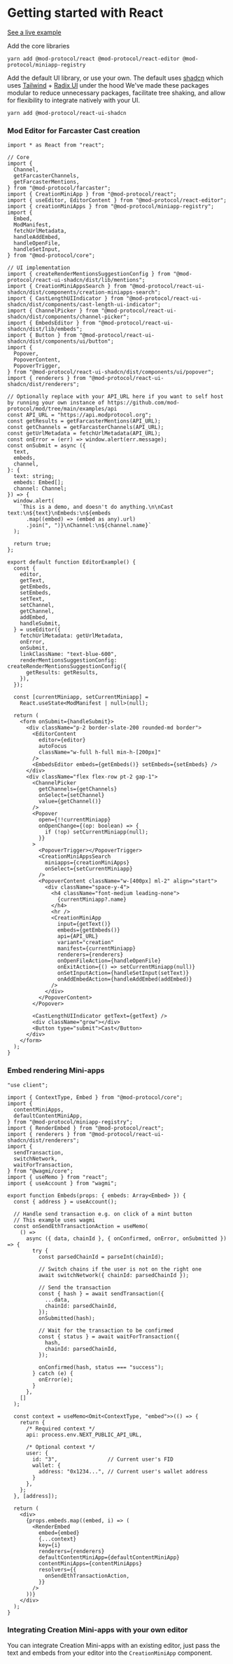# Getting started with React

[See a live example](https://example-nextjs.modprotocol.org)

Add the core libraries

`yarn add @mod-protocol/react @mod-protocol/react-editor @mod-protocol/miniapp-registry`

Add the default UI library, or use your own. The default uses [shadcn](https://ui.shadcn.com/) which uses [Tailwind](https://tailwindcss.com/) + [Radix UI](https://www.radix-ui.com/) under the hood
We've made these packages modular to reduce unnecessary packages, facilitate tree shaking, and allow for flexibility to integrate natively with your UI.

`yarn add @mod-protocol/react-ui-shadcn`

### Mod Editor for Farcaster Cast creation

```tsx
import * as React from "react";

// Core
import {
  Channel,
  getFarcasterChannels,
  getFarcasterMentions,
} from "@mod-protocol/farcaster";
import { CreationMiniApp } from "@mod-protocol/react";
import { useEditor, EditorContent } from "@mod-protocol/react-editor";
import { creationMiniApps } from "@mod-protocol/miniapp-registry";
import {
  Embed,
  ModManifest,
  fetchUrlMetadata,
  handleAddEmbed,
  handleOpenFile,
  handleSetInput,
} from "@mod-protocol/core";

// UI implementation
import { createRenderMentionsSuggestionConfig } from "@mod-protocol/react-ui-shadcn/dist/lib/mentions";
import { CreationMiniAppsSearch } from "@mod-protocol/react-ui-shadcn/dist/components/creation-miniapps-search";
import { CastLengthUIIndicator } from "@mod-protocol/react-ui-shadcn/dist/components/cast-length-ui-indicator";
import { ChannelPicker } from "@mod-protocol/react-ui-shadcn/dist/components/channel-picker";
import { EmbedsEditor } from "@mod-protocol/react-ui-shadcn/dist/lib/embeds";
import { Button } from "@mod-protocol/react-ui-shadcn/dist/components/ui/button";
import {
  Popover,
  PopoverContent,
  PopoverTrigger,
} from "@mod-protocol/react-ui-shadcn/dist/components/ui/popover";
import { renderers } from "@mod-protocol/react-ui-shadcn/dist/renderers";

// Optionally replace with your API_URL here if you want to self host by running your own instance of https://github.com/mod-protocol/mod/tree/main/examples/api
const API_URL = "https://api.modprotocol.org";
const getResults = getFarcasterMentions(API_URL);
const getChannels = getFarcasterChannels(API_URL);
const getUrlMetadata = fetchUrlMetadata(API_URL);
const onError = (err) => window.alert(err.message);
const onSubmit = async ({
  text,
  embeds,
  channel,
}: {
  text: string;
  embeds: Embed[];
  channel: Channel;
}) => {
  window.alert(
    `This is a demo, and doesn't do anything.\n\nCast text:\n${text}\nEmbeds:\n${embeds
      .map((embed) => (embed as any).url)
      .join(", ")}\nChannel:\n${channel.name}`
  );

  return true;
};

export default function EditorExample() {
  const {
    editor,
    getText,
    getEmbeds,
    setEmbeds,
    setText,
    setChannel,
    getChannel,
    addEmbed,
    handleSubmit,
  } = useEditor({
    fetchUrlMetadata: getUrlMetadata,
    onError,
    onSubmit,
    linkClassName: "text-blue-600",
    renderMentionsSuggestionConfig: createRenderMentionsSuggestionConfig({
      getResults: getResults,
    }),
  });

  const [currentMiniapp, setCurrentMiniapp] =
    React.useState<ModManifest | null>(null);

  return (
    <form onSubmit={handleSubmit}>
      <div className="p-2 border-slate-200 rounded-md border">
        <EditorContent
          editor={editor}
          autoFocus
          className="w-full h-full min-h-[200px]"
        />
        <EmbedsEditor embeds={getEmbeds()} setEmbeds={setEmbeds} />
      </div>
      <div className="flex flex-row pt-2 gap-1">
        <ChannelPicker
          getChannels={getChannels}
          onSelect={setChannel}
          value={getChannel()}
        />
        <Popover
          open={!!currentMiniapp}
          onOpenChange={(op: boolean) => {
            if (!op) setCurrentMiniapp(null);
          }}
        >
          <PopoverTrigger></PopoverTrigger>
          <CreationMiniAppsSearch
            miniapps={creationMiniApps}
            onSelect={setCurrentMiniapp}
          />
          <PopoverContent className="w-[400px] ml-2" align="start">
            <div className="space-y-4">
              <h4 className="font-medium leading-none">
                {currentMiniapp?.name}
              </h4>
              <hr />
              <CreationMiniApp
                input={getText()}
                embeds={getEmbeds()}
                api={API_URL}
                variant="creation"
                manifest={currentMiniapp}
                renderers={renderers}
                onOpenFileAction={handleOpenFile}
                onExitAction={() => setCurrentMiniapp(null)}
                onSetInputAction={handleSetInput(setText)}
                onAddEmbedAction={handleAddEmbed(addEmbed)}
              />
            </div>
          </PopoverContent>
        </Popover>

        <CastLengthUIIndicator getText={getText} />
        <div className="grow"></div>
        <Button type="submit">Cast</Button>
      </div>
    </form>
  );
}
```

### Embed rendering Mini-apps

```tsx
"use client";

import { ContextType, Embed } from "@mod-protocol/core";
import {
  contentMiniApps,
  defaultContentMiniApp,
} from "@mod-protocol/miniapp-registry";
import { RenderEmbed } from "@mod-protocol/react";
import { renderers } from "@mod-protocol/react-ui-shadcn/dist/renderers";
import {
  sendTransaction,
  switchNetwork,
  waitForTransaction,
} from "@wagmi/core";
import { useMemo } from "react";
import { useAccount } from "wagmi";

export function Embeds(props: { embeds: Array<Embed> }) {
  const { address } = useAccount();

  // Handle send transaction e.g. on click of a mint button
  // This example uses wagmi
  const onSendEthTransactionAction = useMemo(
    () =>
      async ({ data, chainId }, { onConfirmed, onError, onSubmitted }) => {
        try {
          const parsedChainId = parseInt(chainId);

          // Switch chains if the user is not on the right one
          await switchNetwork({ chainId: parsedChainId });

          // Send the transaction
          const { hash } = await sendTransaction({
            ...data,
            chainId: parsedChainId,
          });
          onSubmitted(hash);

          // Wait for the transaction to be confirmed
          const { status } = await waitForTransaction({
            hash,
            chainId: parsedChainId,
          });

          onConfirmed(hash, status === "success");
        } catch (e) {
          onError(e);
        }
      },
    []
  );

  const context = useMemo<Omit<ContextType, "embed">>(() => {
    return {
      /* Required context */
      api: process.env.NEXT_PUBLIC_API_URL,

      /* Optional context */
      user: {
        id: "3",                // Current user's FID
        wallet: {
          address: "0x1234...", // Current user's wallet address
        }
      },
    };
  }, [address]);

  return (
    <div>
      {props.embeds.map((embed, i) => (
        <RenderEmbed
          embed={embed}
          {...context}
          key={i}
          renderers={renderers}
          defaultContentMiniApp={defaultContentMiniApp}
          contentMiniApps={contentMiniApps}
          resolvers={{
            onSendEthTransactionAction,
          }}
        />
      ))}
    </div>
  );
}
```

### Integrating Creation Mini-apps with your own editor

You can integrate Creation Mini-apps with an existing editor, just pass the text and embeds from your editor into the `CreationMiniApp` component.
